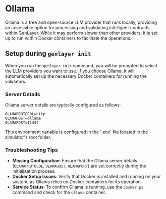 # Ollama

Ollama is a free and open-source LLM provider that runs locally, providing an accessible option for processing and validating intelligent contracts within GenLayer. While it may perform slower than other providers, it is set up to run within Docker containers to facilitate the operations.

## Setup during `genlayer init` 

When you run the `genlayer init` command, you will be prompted to select the LLM providers you want to use. If you choose Ollama, it will automatically set up the necessary Docker containers for running the validators.

### Server Details

Ollama server details are typically configured as follows:

```shell
OLAMAPROTOCOL=http
OLAMAHOST=ollama
OLAMAPORT=11434
```

<Callout type="info">
    This environment variable is configured in the `.env` file located in the simulator's root folder. 
</Callout>

### Troubleshooting Tips

- **Missing Configuration**: Ensure that the Ollama server details (`OLAMAPROTOCOL`, `OLAMAHOST`, `OLAMAPORT`) are set correctly during the initialization process.
- **Docker Setup Issues**: Verify that Docker is installed and running on your system, as Ollama relies on Docker containers for its operation.
- **Service Status**: To confirm Ollama is running, use the `docker ps` command and check for the `ollama` container.